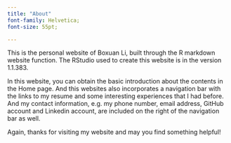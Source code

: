 ```yaml
---
title: "About"
font-family: Helvetica;
font-size: 55pt;

---
```


This is the personal website of Boxuan Li, built through the R markdown website function. The RStudio used to create this website is in the version 1.1.383. 

In this website, you can obtain the basic introduction about the contents in the Home page. And this websites also incorporates a navigation bar with the links to my resume and some interesting experiences that I had before. And my contact information, e.g. my phone number, email address, GitHub account and Linkedin account, are included on the right of the navigation bar as well.

Again, thanks for visiting my website and may you find something helpful!
